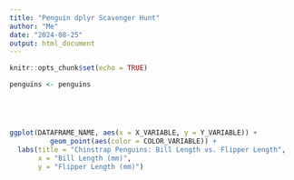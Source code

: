 ```yaml
---
title: "Penguin dplyr Scavenger Hunt"
author: "Me"
date: "2024-08-25"
output: html_document
---
```

<!-- Add all your names to the Author YAML block above. -->
<!-- NOTE: After you complete each chunk, run it! (Green play button in upper right.). -->

<!-- Next, adjust the knitr call in the setup chunk below to turn off messages
and warnings in addition to keeping the echo on. -->

<!-- Now, also in the setup chunk below, please load {palmerpenguins} and {tidyverse} pkgs. -->
<!-- You will likely need to first install {palmerpenguins} in your console (if you don't have it installed). Then, 
load them below the knitr call in the setup chunk.-->

```r
knitr::opts_chunk$set(echo = TRUE)
```

<!-- Now, run the chunk above using the green play button in the upper right. -->

<!-- Run the code block below to assign the penguins data set in {palmerpenguins} to the global environment. -->

```r
penguins <- penguins
```

<!-- Now, let's look at the first few entries in the penguins dataset to see what we're working with. Use head() to look at the first 5 rows. -->

```r

```

<!-- For this exercise, we are only interested in the "Chinstrap" species of dolphin. Use a base R pipe and filter to isolate only the Chinstrap penguin data. Assign this new subset to "chinstrap". -->

```r

```

<!-- Now that we only have the Chinstrap data, we can further reduce the size of the data set we are working with. Use select to keep only the following variables: species, bill_length_mm, flipper_length_mm, and sex. Again, assign it to chinstrap.-->

```r

```

<!-- Although it's useful that the variable names give the units, that doesn't look nice in a graph. There will be other ways to label our units. Use rename() to change `bill_length_mm` to `bill_length` and `flipper_length_mm` to `fipper_length`. Assign it to chinstrap-->

```r

```

<!-- Now we are ready to plot! Using the ggplot code below, feed the code the name of the dataframe/dataset (likely chinstrap) x variable (bill_length), y variable (flipper_length), and tell it to set the color to sex. -->

```r
ggplot(DATAFRAME_NAME, aes(x = X_VARIABLE, y = Y_VARIABLE)) +
          geom_point(aes(color = COLOR_VARIABLE)) +
  labs(title = "Chinstrap Penguins: Bill Length vs. Flipper Length",
       x = "Bill Length (mm)",
       y = "Flipper Length (mm)")
```

<!-- Knit your document and submit it to the in-class assignment in Canvas. -->